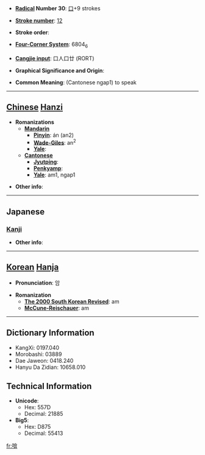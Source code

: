 * '''[[Wiktionary:Chinese radical index| Radical]] Number 30''': [[Wiktionary:Chinese radical index 口|口]]+9 strokes

* '''[[Wiktionary:Chinese total strokes index|Stroke number]]''': [[Wiktionary:Chinese total strokes index 12|12]]

* '''Stroke order''': 

* '''[[Wiktionary:Chinese four corner index|Four-Corner System]]''': 6804<sub>6</sub>

* '''[[Wiktionary:Chinese Cangjie index|Cangjie input]]''': 口人口廿 (RORT)

* '''Graphical Significance and Origin''': 

* '''Common Meaning''': (Cantonese ngap1) to speak

----

== [[Chinese]] [[Hanzi]] ==

* '''Romanizations'''
** '''[[Mandarin]]'''
*** '''[[Pinyin]]''': án (an2)
*** '''[[Wade-Giles]]''': an<sup>2</sup>
*** '''[[Yale]]''': 
** '''[[Cantonese]]'''
*** '''[[Jyutping]]''':
*** '''[[Penkyamp]]''': 
*** '''[[Yale]]''': am1, ngap1

* '''Other info''': 

----

==Japanese==
===[[Kanji]]===
{{kanji|on readings=[[がん]] (gan), [[ごん]] (gon)|kun readings=[[いびき]] (ibiki), [[とじる]] (tojiru)}}

* '''Other info''':  

----

== [[Korean]] [[Hanja]] ==

* '''Pronunciation''': 암

* '''Romanization'''
** '''[[The 2000 South Korean Revised Romanization|The 2000 South Korean Revised]]''': am
** '''[[McCune-Reischauer]]''': am

----

== Dictionary Information ==

* KangXi: 0197.040
* Morobashi: 03889
* Dae Jaweon: 0418.240
* Hanyu Da Zidian: 10658.010

== Technical Information ==

* '''Unicode''':
** Hex: 557D
** Decimal: 21885
* '''Big5''':
** Hex: D875
** Decimal: 55413

[[fr:啽]]